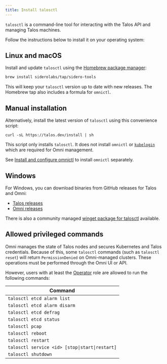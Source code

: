 ```yaml
---
title: Install talosctl
---
```


`talosctl` is a command-line tool for interacting with the Talos API and managing Talos machines.

Follow the instructions below to install it on your operating system:

## Linux and macOS

Install and update `talosctl` using the [Homebrew package manager](https://brew.sh/):

```bash
brew install siderolabs/tap/sidero-tools
```

This will keep your `talosctl` version up to date with new releases. The Homebrew tap also includes a formula for `omnictl`.

## Manual installation

Alternatively, install the latest version of `talosctl` using this convenience script:

```
curl -sL https://talos.dev/install | sh
```

This script only installs `talosctl`. It does not install `omnictl` or [`kubelogin`](https://github.com/int128/kubelogin) which are required for Omni management.

See [Install and configure omnictl](omni/getting-started/install-and-configure-omnictl) to install `omnictl` separately.

## Windows

For Windows, you can download binaries from GitHub releases for Talos and Omni:

* [Talos releases](https://github.com/siderolabs/talos/releases)
* [Omni releases](https://github.com/siderolabs/omni/releases)

There is also a community managed [winget package for talosctl](https://winget.run/pkg/Sidero/talosctl) available.

## Allowed privileged commands

Omni manages the state of Talos nodes and secures Kubernetes and Talos credentials. Because of this, some `talosctl` commands (such as `talosctl reset`) will return `PermissionDenied` on Omni-managed clusters. These operations must be performed through the Omni UI or API.

However, users with at least the [Operator](https://omni.siderolabs.com/reference/acls#role) role are allowed to run the following commands:

| Command                                        |
| ---------------------------------------------- |
| `talosctl etcd alarm list`                     |
| `talosctl etcd alarm disarm`                   |
| `talosctl etcd defrag`                         |
| `talosctl etcd status`                         |
| `talosctl pcap`                                |
| `talosctl reboot`                              |
| `talosctl restart`                             |
| `talosctl service <id> [stop\|start\|restart]` |
| `talosctl shutdown`                            |
